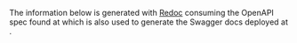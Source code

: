 
The information below is generated with [Redoc](https://redocly.com/docs/redoc) consuming the OpenAPI spec found at []() which is also used to generate the Swagger docs deployed at []().

<RedocStandalone
  specUrl=""
/>
